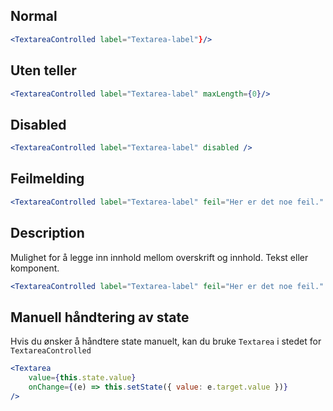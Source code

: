 
## Normal

<Example>
    <TextareaControlled label="Textarea-label"/>
</Example>

```jsx
<TextareaControlled label="Textarea-label"}/>
```

## Uten teller

<Example>
    <TextareaControlled label="Textarea-label" maxLength={0}/>
</Example>

```jsx
<TextareaControlled label="Textarea-label" maxLength={0}/>
```

## Disabled

<Example>
    <TextareaControlled label="Textarea-label" disabled />
</Example>

```jsx
<TextareaControlled label="Textarea-label" disabled />
```

## Feilmelding

<Example>
    <TextareaControlled label="Textarea-label" feil="Her er det noe feil." />
</Example>

```jsx
<TextareaControlled label="Textarea-label" feil="Her er det noe feil." />
```

## Description
Mulighet for å legge inn innhold mellom overskrift og innhold. Tekst eller komponent.
<Example>
    <TextareaControlled label="Textarea-label" description="Beskriv kort din situasjon"/>
</Example>

```jsx
<TextareaControlled label="Textarea-label" feil="Her er det noe feil." />
```

## Manuell håndtering av state

Hvis du ønsker å håndtere state manuelt, kan du bruke `Textarea` i stedet for `TextareaControlled`

<Example>
    <TextareaExample />
</Example>

```jsx
<Textarea 
    value={this.state.value}
    onChange={(e) => this.setState({ value: e.target.value })}
/>
```
